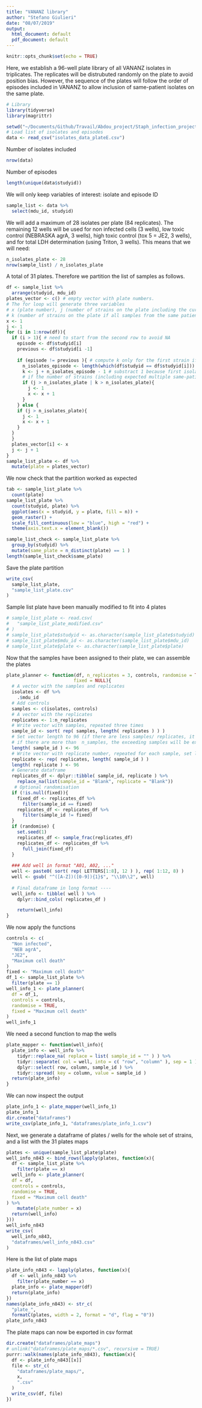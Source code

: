 ```yaml
---
title: "VANANZ library"
author: "Stefano Giulieri"
date: "08/07/2019"
output:
  html_document: default
  pdf_document: default
---
```


```r
knitr::opts_chunk$set(echo = TRUE)
```

Here, we establish a 96-well plate library of all VANANZ isolates in triplicates. The replicates will be distrubuted randomly on the plate to avoid position bias. However, the sequence of the plates will follow the order of episodes included in VANANZ to allow inclusion of same-patient isolates on the same plate.

```r
# Library
library(tidyverse)
library(magrittr)

setwd("~/Documents/Github/Travail/Abdou_project/Staph_infection_project/Convergent_SSR_GWAS_mutant_screen/plate_randomisation/")
# Load list of isolates and episodes
data <- read_csv("isolates_data_plateE.csv")
```

Number of isolates included

```r
nrow(data)
```

Number of episodes

```r
length(unique(data$studyid))
```

We will only keep variables of interest: isolate and episode ID

```r
sample_list <- data %>%
  select(mdu_id, studyid)
```

We will add a maximum of 28 isolates per plate (84 replicates). The remaining 12 wells will be used for non infected cells (3 wells), low toxic control (NEBRASKA agrA, 3 wells), high toxic control (tox 5 = JE2, 3 wells), and for total LDH determination (using Triton, 3 wells).
This means that we will need:

```r
n_isolates_plate <- 28
nrow(sample_list) / n_isolates_plate
```

A total of 31 plates. Therefore we partition the list of samples as follows. 

```r
df <- sample_list %>%
  arrange(studyid, mdu_id)
plates_vector <- c() # empty vector with plate numbers. 
# The for loop will generate three variables
# x (plate number), j (number of strains on the plate including the current one), 
# k (number of strains on the plate if all samples from the same patient are added)
x <- 1
j <- 1
for (i in 1:nrow(df)){
  if (i > 1){ # need to start from the second row to avoid NA
    episode <- df$studyid[i]
    previous <- df$studyid[i -1]
   
    if (episode != previous ){ # compute k only for the first strain if multiple strains per episode
      n_isolates_episode <- length(which(df$studyid == df$studyid[i]))
      k <- j + n_isolates_episode - 1 # substract 1 because first isolates already included in j
      # if the number of strains (including expected multiple same-patient isolates) exceeds the maximum number, start a new plate
      if (j > n_isolates_plate | k > n_isolates_plate){
        j <- 1
        x <- x + 1
      }
    } else {
    if (j > n_isolates_plate){
      j <- 1
      x <- x + 1
    }
  }
  }
  plates_vector[i] <- x
  j <- j + 1
}
sample_list_plate <- df %>%
  mutate(plate = plates_vector) 
```

We now check that the partition worked as expected

```r
tab <- sample_list_plate %>%
  count(plate)
sample_list_plate %>%
  count(studyid, plate) %>%
  ggplot(aes(x = studyid, y = plate, fill = n)) +
  geom_raster() +
  scale_fill_continuous(low = "blue", high = "red") +
  theme(axis.text.x = element_blank())

```

```r
sample_list_check <- sample_list_plate %>%
  group_by(studyid) %>%
  mutate(same_plate = n_distinct(plate) == 1 )
length(sample_list_check$same_plate)
```

Save the plate partition

```r
write_csv(
  sample_list_plate,
  "sample_list_plate.csv"
)
```


Sample list plate have been manually modified to fit into 4 plates

```r
# sample_list_plate <- read.csv(
#   "sample_list_plate_modified.csv"
# )
# sample_list_plate$studyid <- as.character(sample_list_plate$studyid)
# sample_list_plate$mdu_id <- as.character(sample_list_plate$mdu_id)
# sample_list_plate$plate <- as.character(sample_list_plate$plate)

```


Now that the samples have been assigned to their plate, we can assemble the plates

```r
plate_planner <- function(df, n_replicates = 3, controls, randomise = TRUE,
                         fixed = NULL){
  # A vector with the samples and replicates
  isolates <- df %>%
    .$mdu_id
  # Add controls
  samples <- c(isolates, controls)
  # A vector with the replicates
  replicates <- 1:n_replicates
  # Write vector with samples, repeated three times
  sample_id <- sort( rep( samples, length( replicates ) ) )
  # Set vector length to 96 (if there are less samples/ replicates, it will generate NA values,
  # if there are more than  n_samples, the exceeding samples will be excluded)
  length( sample_id ) <- 96
  # Write vector with replicate number, repeated for each sample, set length to 96
  replicate <- rep( replicates, length( sample_id ) )
  length( replicate ) <- 96
  # Generate dataframe 
  replicates_df <- dplyr::tibble( sample_id, replicate ) %>%
    replace_na(list(sample_id = "Blank", replicate = "Blank"))
   # Optional randomisation
  if (!is.null(fixed)){
    fixed_df <- replicates_df %>%
      filter(sample_id == fixed)
    replicates_df <- replicates_df %>%
      filter(sample_id != fixed)
  }
  if (randomise) {
    set.seed(1)
    replicates_df <- sample_frac(replicates_df)
    replicates_df <- replicates_df %>%
      full_join(fixed_df)
  }
  
  ### Add well in format "A01, A02, ..."
  well <- paste0( sort( rep( LETTERS[1:8], 12 ) ), rep( 1:12, 8) )
  well <- gsub( "^([A-Z])([0-9]){1}$", "\\10\\2", well)
  
  # Final dataframe in long format ----
  well_info <- tibble( well ) %>%
    dplyr::bind_cols( replicates_df )

    return(well_info)
}
```

We now apply the functions

```r
controls <- c(
  "Non infected",
  "NEB agrA",
  "JE2",
  "Maximum cell death"
)
fixed <- "Maximum cell death"
df_1 <- sample_list_plate %>%
  filter(plate == 1)
well_info_1 <- plate_planner(
  df = df_1,
  controls = controls,
  randomise = TRUE,
  fixed = "Maximum cell death"
)
well_info_1
```

We need a second function to map the wells

```r
plate_mapper <- function(well_info){
  plate_info <- well_info %>%
    tidyr::replace_na( replace = list( sample_id = "" ) ) %>%
    tidyr::separate( col = well, into = c( "row", "column" ), sep = 1 ) %>%
    dplyr::select( row, column, sample_id ) %>%
    tidyr::spread( key = column, value = sample_id )
  return(plate_info)
}
```

We can now inspect the output


```r
plate_info_1 <- plate_mapper(well_info_1)
plate_info_1
dir.create("dataframes")
write_csv(plate_info_1, "dataframes/plate_info_1.csv")
```

Next, we generate a dataframe of plates / wells for the whole set of strains, and a list with the 31 plates maps

```r
plates <- unique(sample_list_plate$plate)
well_info_n843 <- bind_rows(lapply(plates, function(x){
  df <- sample_list_plate %>%
    filter(plate == x)
  well_info <- plate_planner(
  df = df,
  controls = controls,
  randomise = TRUE,
  fixed = "Maximum cell death"
) %>%
    mutate(plate_number = x)
  return(well_info)
}))
well_info_n843
write_csv(
  well_info_n843,
  "dataframes/well_info_n843.csv"
)
```

Here is the list of plate maps

```r
plate_info_n843 <- lapply(plates, function(x){
  df <- well_info_n843 %>%
    filter(plate_number == x)
  plate_info <- plate_mapper(df)
  return(plate_info)
})
names(plate_info_n843) <- str_c(
  "plate_", 
  formatC(plates, width = 2, format = "d", flag = "0"))
plate_info_n843
```

The plate maps can now be exported in csv format

```r
dir.create("dataframes/plate_maps")
# unlink("dataframes/plate_maps/*.csv", recursive = TRUE)
purrr::walk(names(plate_info_n843), function(x){
  df <- plate_info_n843[[x]]
  file <- str_c(
    "dataframes/plate_maps/",
    x,
    ".csv"
  )
  write_csv(df, file)
})
```

